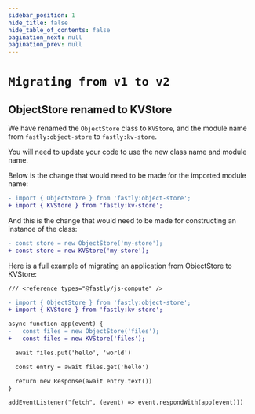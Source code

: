 ```yaml
---
sidebar_position: 1
hide_title: false
hide_table_of_contents: false
pagination_next: null
pagination_prev: null
---
```

# `Migrating from v1 to v2`

## ObjectStore renamed to KVStore

We have renamed the `ObjectStore` class to `KVStore`, and the module name from `fastly:object-store` to `fastly:kv-store`.

You will need to update your code to use the new class name and module name.

Below is the change that would need to be made for the imported module name:
```diff
- import { ObjectStore } from 'fastly:object-store';
+ import { KVStore } from 'fastly:kv-store';
```

And this is the change that would need to be made for constructing an instance of the class:
```diff
- const store = new ObjectStore('my-store');
+ const store = new KVStore('my-store');
```


Here is a full example of migrating an application from ObjectStore to KVStore:
```diff
/// <reference types="@fastly/js-compute" />

- import { ObjectStore } from 'fastly:object-store';
+ import { KVStore } from 'fastly:kv-store';

async function app(event) {
-   const files = new ObjectStore('files');
+   const files = new KVStore('files');

  await files.put('hello', 'world')

  const entry = await files.get('hello')

  return new Response(await entry.text())
}

addEventListener("fetch", (event) => event.respondWith(app(event)))
```
